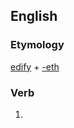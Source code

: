 ==English==

===Etymology===
[[edify]] + [[-eth]]

===Verb===
{{en-verb form}}

# {{en-archaic third-person singular of|edify}}
